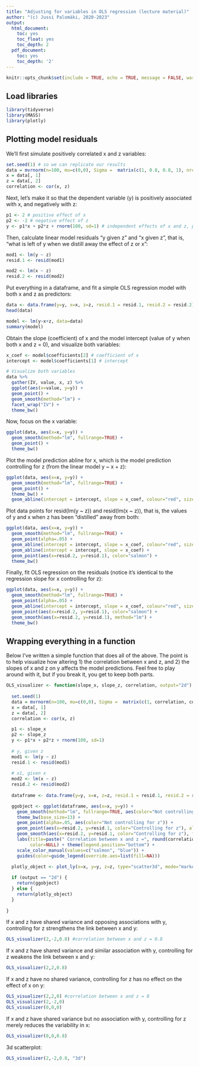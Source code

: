 ```yaml
---
title: "Adjusting for variables in OLS regression (lecture material)"
author: "(c) Jussi Palomäki, 2020-2023"
output:
  html_document:
    toc: yes
    toc_float: yes
    toc_depth: 2
  pdf_document:
    toc: yes
    toc_depth: '2'
---
```


```r
knitr::opts_chunk$set(include = TRUE, echo = TRUE, message = FALSE, warning = FALSE)
```

## Load libraries

```r
library(tidyverse)
library(MASS)
library(plotly)
```

## Plotting model residuals

We'll first simulate positively correlated x and z variables:


```r
set.seed(1) # so we can replicate our results
data = mvrnorm(n=100, mu=c(0,0), Sigma =  matrix(c(1, 0.8, 0.8, 1), nrow=2), empirical=TRUE) # 100 obs, mean = 0, correlation = 0.8 
x = data[, 1]
z = data[, 2]
correlation <- cor(x, z)
```


Next, let's make it so that the dependent variable (y) is positively associated with x, and negatively with z:


```r
p1 <- 2 # positive effect of x
p2 <- -2 # negative effect of z
y <- p1*x + p2*z + rnorm(100, sd=1) # independent effects of x and z, plus noise
```


Then, calculate linear model residuals "y given z" and "x given z", that is, "what is left of y when we distill away the effect of z or x":


```r
mod1 <- lm(y ~ z)
resid.1 <- resid(mod1)

mod2 <- lm(x ~ z)
resid.2 <- resid(mod2)
```


Put everything in a dataframe, and fit a simple OLS regression model with both x and z as predictors:


```r
data <- data.frame(y=y, x=x, z=z, resid.1 = resid.1, resid.2 = resid.2)
head(data)

model <- lm(y~x+z, data=data)
summary(model)
```


Obtain the slope (coefficient) of x and the model intercept (value of y when both x and z = 0), and visualize both variables:


```r
x_coef <- model$coefficients[2] # coefficient of x
intercept <- model$coefficients[1] # intercept

# Visualize both variables
data %>% 
  gather(IV, value, x, z) %>%
  ggplot(aes(x=value, y=y)) + 
  geom_point() + 
  geom_smooth(method="lm") + 
  facet_wrap("IV") + 
  theme_bw()
```


Now, focus on the x variable:


```r
ggplot(data, aes(x=x, y=y)) + 
  geom_smooth(method="lm", fullrange=TRUE) + 
  geom_point() +
  theme_bw()
```


Plot the model prediction abline for x, which is the model prediction controlling for z (from the linear model y ~ x + z):


```r
ggplot(data, aes(x=x, y=y)) + 
  geom_smooth(method="lm", fullrange=TRUE) + 
  geom_point() +
  theme_bw() + 
  geom_abline(intercept = intercept, slope = x_coef, colour="red", size=1)
```


Plot data points for resid(lm(y ~ z)) and resid(lm(x ~ z)), that is, the values of y and x when z has been "distilled" away from both:


```r
ggplot(data, aes(x=x, y=y)) + 
  geom_smooth(method="lm", fullrange=TRUE) + 
  geom_point(alpha=.05) +
  geom_abline(intercept = intercept, slope = x_coef, colour="red", size=1) +
  geom_abline(intercept = intercept, slope = x_coef) +
  geom_point(aes(x=resid.2, y=resid.1), color="salmon") +
  theme_bw()
```


Finally, fit OLS regression on the residuals (notice it's identical to the regression slope for x controlling for z):


```r
ggplot(data, aes(x=x, y=y)) + 
  geom_smooth(method="lm", fullrange=TRUE) + 
  geom_point(alpha=.05) +
  geom_abline(intercept = intercept, slope = x_coef, colour="red", size=1) +
  geom_point(aes(x=resid.2, y=resid.1), color="salmon") +
  geom_smooth(aes(x=resid.2, y=resid.1), method="lm") +
  theme_bw()
```


## Wrapping everything in a function

Below I've written a simple function that does all of the above. The point is to help visualize how altering 1) the correlation between x and z, and 2) the slopes of x and z on y affects the model predictions. Feel free to play around with it, but if you break it, you get to keep both parts.


```r
OLS_visualizer <- function(slope_x, slope_z, correlation, output="2d") {
  
  set.seed(1)
  data = mvrnorm(n=100, mu=c(0,0), Sigma =  matrix(c(1, correlation, correlation, 1), nrow=2), empirical=TRUE)
  x = data[, 1]
  z = data[, 2]
  correlation <- cor(x, z)

  p1 <- slope_x
  p2 <- slope_z
  y <- p1*x + p2*z + rnorm(100, sd=1)
  
  # y, given z
  mod1 <- lm(y ~ z)
  resid.1 <- resid(mod1)
  
  # x1, given x
  mod2 <- lm(x ~ z)
  resid.2 <- resid(mod2)
  
  dataframe <- data.frame(y=y, x=x, z=z, resid.1 = resid.1, resid.2 = resid.2)

  ggobject <- ggplot(dataframe, aes(x=x, y=y)) + 
    geom_smooth(method="lm", fullrange=TRUE, aes(color="Not controlling for z"), fill="blue", alpha=.15) + 
    theme_bw(base_size=13) +
    geom_point(alpha=.05, aes(color="Not controlling for z")) +
    geom_point(aes(x=resid.2, y=resid.1, color="Controlling for z"), alpha=.5) +
    geom_smooth(aes(x=resid.2, y=resid.1, color="Controlling for z"), fill="red", alpha=.15, method="lm") + 
    labs(title=paste(" Correlation between x and z =", round(correlation,2), "\n", "Regression: y =", slope_x, "*x", "+", slope_z, "*z"),
         color=NULL) + theme(legend.position="bottom") + 
    scale_color_manual(values=c("salmon", "blue")) +
    guides(color=guide_legend(override.aes=list(fill=NA)))
  
  plotly_object <- plot_ly(x=x, y=y, z=z, type="scatter3d", mode="markers")

  if (output == "2d") {
    return(ggobject)
  } else {
    return(plotly_object)
  }
  
}
```


If x and z have shared variance and opposing associations with y, controlling for z strengthens the link between x and y:


```r
OLS_visualizer(2,-2,0.8) #correlation between x and z = 0.8
```


If x and z have shared variance and similar association with y, controlling for z weakens the link between x and y:


```r
OLS_visualizer(2,2,0.8)
```


If x and z have no shared variance, controlling for z has no effect on the effect of x on y: 


```r
OLS_visualizer(2,2,0) #correlation between x and z = 0
OLS_visualizer(2,-2,0)
OLS_visualizer(0,0,0)
```


If x and z have shared variance but no association with y, controlling for z merely reduces the variability in x:


```r
OLS_visualizer(0,0,0.8)
```


3d scatterplot:


```r
OLS_visualizer(2,-2,0.8, "3d")

```
